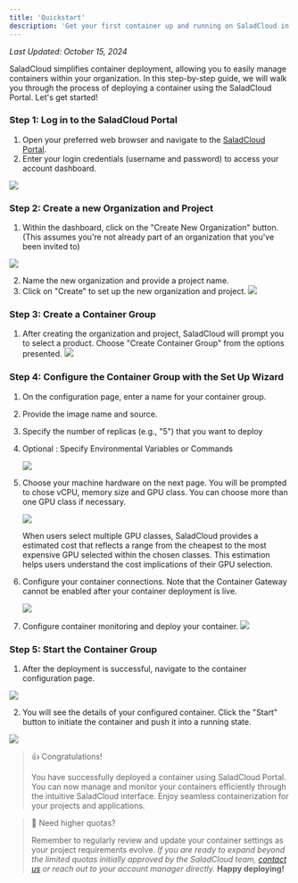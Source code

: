 ```yaml
---
title: 'Quickstart'
description: 'Get your first container up and running on SaladCloud in minutes!'
---
```


_Last Updated: October 15, 2024_

SaladCloud simplifies container deployment, allowing you to easily manage containers within your organization. In this
step-by-step guide, we will walk you through the process of deploying a container using the SaladCloud Portal. Let's get
started!

### Step 1: Log in to the SaladCloud Portal

1. Open your preferred web browser and navigate to the [SaladCloud Portal](https://portal.salad.com).
2. Enter your login credentials (username and password) to access your account dashboard.

<img src="/products/sce/images/45e3e02-image1.png" />

### Step 2: Create a new Organization and Project

1. Within the dashboard, click on the "Create New Organization" button. (This assumes you're not already part of an
   organization that you've been invited to)

<img src="/products/sce/images/0803131-image.png" />

2. Name the new organization and provide a project name.
3. Click on "Create" to set up the new organization and project.
   <img src="/products/sce/images/9aa8a8e-image.png" />

### Step 3: Create a Container Group

1. After creating the organization and project, SaladCloud will prompt you to select a product. Choose "Create Container
   Group" from the options presented.
   <img src="/products/sce/images/new-project-screen.png" />

### Step 4: Configure the Container Group with the Set Up Wizard

1. On the configuration page, enter a name for your container group.
2. Provide the image name and source.
3. Specify the number of replicas (e.g., "5") that you want to deploy
4. Optional : Specify Environmental Variables or Commands

   <img src="/products/sce/images/quick-configure.png" />

5. Choose your machine hardware on the next page. You will be prompted to chose vCPU, memory size and GPU class. You can
   choose more than one GPU class if necessary.

   <img src="/products/sce/images/quick-hardware.png" />

   When users select multiple GPU classes, SaladCloud provides a estimated cost that reflects a range from the cheapest
   to the most expensive GPU selected within the chosen classes. This estimation helps users understand the cost
   implications of their GPU selection.

6. Configure your container connections. Note that the Container Gateway cannot be enabled after your container
   deployment is live.

   <img src="/products/sce/images/quick-connections.png" />

7. Configure container monitoring and deploy your container.
   <img src="/products/sce/images/quick-deploy.png" />

### Step 5: Start the Container Group

1. After the deployment is successful, navigate to the container configuration page.

<img src="/products/sce/images/quick-start-container-group.png" />

2. You will see the details of your configured container. Click the "Start" button to initiate the container and push it
   into a running state.

<img src="/products/sce/images/quick-container-instances.png" />

> 👍 Congratulations!
>
> You have successfully deployed a container using SaladCloud Portal. You can now manage and monitor your containers
> efficiently through the intuitive SaladCloud interface. Enjoy seamless containerization for your projects and
> applications.

> 📘 Need higher quotas?
>
> Remember to regularly review and update your container settings as your project requirements evolve. _If you are ready
> to expand beyond the limited quotas initially approved by the SaladCloud team, [contact us](mailto:cloud@salad.com) or
> reach out to your account manager directly._ **Happy deploying!**
